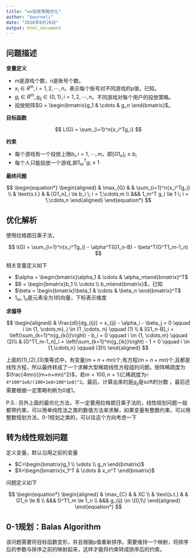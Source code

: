 ```yaml
---
title: "wx投放策略优化"
author: "bourneli"
date: "2016年8月26日"
output: html_document
---
```


## 问题描述

**变量定义**

* m是游戏个数，n是账号个数。
* $x_i \in R^m, i = 1,2,\cdots,n$。表示每个账号对不同游戏的p值，已知。
* $g_i \in R^m, g_{ij} \in \{0,1\}, i = 1,2,\cdots,n$。不同游戏对每个用户的投放策略。
* 投放矩阵$G = \begin{bmatrix}g_1 &  \cdots & g_n \end{bmatrix}$。

**目标函数**

$$
L(G) = \sum_{i=1}^n{x_i^Tg_i}
$$


**约束**

* 每个游戏有一个投放上限$b_i, i= 1, \cdots, m$，即$[G1_n]_i \le b_i$
* 每个人只能投放一个游戏,即$1_m^T g_i \le 1$

**最终问题**

$$
  \begin{equation*}
    \begin{aligned}
    & \max_{G} 
    & & \sum_{i=1}^n{x_i^Tg_i} \\
    & \text{s.t.}
    & & [G1_n]_i \le b_i \; i = 1,\cdots,m  \\
    &&& 1_m^T g_i \le 1 \; i  = 1,\cdots,n
    \end{aligned}
  \end{equation*}
$$


## 优化解析

使用拉格朗日乘子法，

$$
  l(G) = \sum_{i=1}^n{x_i^Tg_i} - \alpha^T(G1_n-B) - \beta^T(G^T1_m-1_n)
$$

相关变量定义如下

* $\alpha = \begin{bmatrix}\alpha_1 & \cdots & \alpha_m\end{bmatrix}^T$
* $B = \begin{bmatrix}b_1 \\ \cdots \\ b_m\end{bmatrix}$，已知
* $\beta = \begin{bmatrix}\beta_1 & \cdots & \beta_n \end{bmatrix}^T$
* $1_m,1_n$是元素全为1的向量，下标表示维度

**求偏导**


$$
  \begin{aligned}
    & \frac{dl}{dg_{ij}} = x_{ij} - \alpha_i - \beta_j = 0 \qquad i \in {1, \cdots,m}, j \in {1 ,\cdots, n} \qquad (1) \\
    & [G1_n-B]_i = \left(\sum_{k=1}^n{g_{ki}}\right) - b_i = 0 \qquad i \in {1, \cdots,m} \qquad (2)\\
    & [G^T1_m-1_n]_i = \left(\sum_{k=1}^m{g_{ik}}\right) - 1 = 0 \qquad i \in {1,\cdots,n} \qquad (3)\\
  \end{aligned}
$$


上面的(1),(2),(3)类等式中，有变量$(m+n+mn)$个,有方程$(m+n+mn)$个,且都是线性方程，所以最终转成了一个求解大型稀疏线性方程组的问题。矩阵稀疏度为$\frac{4mn}{(m+n+mn)^2}$，若$m=100,n=1亿$,稀疏度为`r 4*100*1e8/(100+1e8+100*1e8)^2`。最后，计算出来的是$g_{ij}$是soft的分数 ，最后还需要根据一定策略判断为0或1。





P.S.: 另外上面的最优化方法，不一定要用拉格朗日乘子法的，线性规划问题一般都带约束，可以用单纯性法之类的数值方法来求解，如果变量有整数约束，可以用整数规划方法，0-1规划之类的，可以往这个方向考虑一下


## 转为线性规划问题

定义变量，默认沿用之前的变量

* $C=\begin{bmatrix}g_1 \\ \vdots \\ g_n \end{bmatrix}$
* $X=\begin{bmatrix}x_1^T & \cdots & x_n^T \end{bmatrix}$

问题定义如下


$$
  \begin{equation*}
    \begin{aligned}
    & \max_{C}
    & & XC \\
    & \text{s.t.}
    & & G1_n \le B \\
    &&& G^T1_m \le 1_n \\
    &&& g_{ij} \in \{0,1\}
    \end{aligned}
  \end{equation*}
$$


## 0-1规划：Balas Algorithm

该问题需要将目标函数变形，并且根据p值重新排序。需要维持一个映射，将排序后的参数与排序之前的映射起来，这样才能将约束转成排序后的约束。


